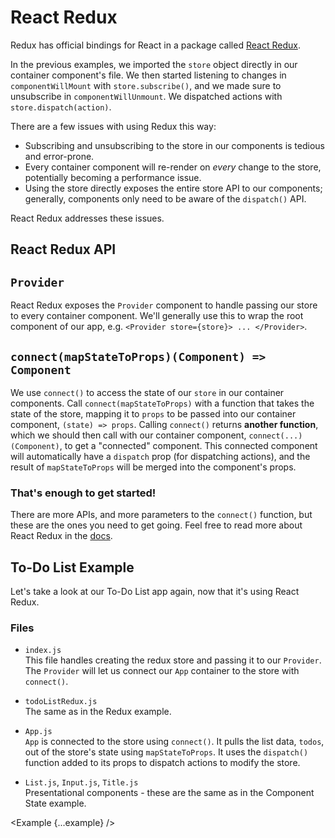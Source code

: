 
# React Redux

Redux has official bindings for React in a package called [React Redux](http://redux.js.org/docs/basics/UsageWithReact.html).

In the previous examples, we imported the `store` object directly in our container component's file. We then started listening to changes in `componentWillMount` with `store.subscribe()`, and we made sure to unsubscribe in `componentWillUnmount`. We dispatched actions with `store.dispatch(action)`.

There are a few issues with using Redux this way:

- Subscribing and unsubscribing to the store in our components is tedious and error-prone.
- Every container component will re-render on _every_ change to the store, potentially becoming a performance issue.
- Using the store directly exposes the entire store API to our components; generally, components only need to be aware of the `dispatch()` API.

React Redux addresses these issues.

## React Redux API

## `Provider`

React Redux exposes the `Provider` component to handle passing our store to every container component. We'll generally use this to wrap the root component of our app, e.g. `<Provider store={store}> ... </Provider>`.

## `connect(mapStateToProps)(Component) => Component`

We use `connect()` to access the state of our `store` in our container components. Call `connect(mapStateToProps)` with a function that takes the state of the store, mapping it to `props` to be passed into our container component, `(state) => props`. Calling `connect()` returns <b>another function</b>, which we should then call with our container component, `connect(...)(Component)`, to get a "connected" component. This connected component will automatically have a `dispatch` prop (for dispatching actions), and the result of `mapStateToProps` will be merged into the component's props.

### That's enough to get started!

There are more APIs, and more parameters to the `connect()` function, but these are the ones you need to get going. Feel free to read more about React Redux in the [docs](http://redux.js.org/docs/basics/UsageWithReact.html).

## To-Do List Example

Let's take a look at our To-Do List app again, now that it's using React Redux.

### Files

- `index.js`<br />
  This file handles creating the redux store and passing it to our `Provider`. The `Provider` will let us connect our `App` container to the store with `connect()`.

- `todoListRedux.js`<br />
  The same as in the Redux example.

- `App.js`<br />
  `App` is connected to the store using `connect()`. It pulls the list data, `todos`, out of the store's state using `mapStateToProps`. It uses the `dispatch()` function added to its props to dispatch actions to modify the store.

- `List.js`, `Input.js`, `Title.js`<br />
  Presentational components - these are the same as in the Component State example.

<Example {...example} />
